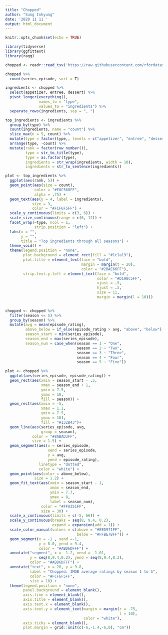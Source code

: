 ```yaml
---
title: "Chopped"
author: "Sung Inkyung"
date: '2020 11 11 '
output: html_document
---
```


```r
knitr::opts_chunk$set(echo = TRUE)
```

```r
library(tidyverse)
library(ggfittext)
library(ragg)
```


```r
chopped <- readr::read_tsv('https://raw.githubusercontent.com/rfordatascience/tidytuesday/master/data/2020/2020-08-25/chopped.tsv')

chopped %>% 
  count(series_episode, sort = T)
```
```r
ingredients <- chopped %>% 
  select(appetizer, entree, dessert) %>% 
  pivot_longer(everything(),
               names_to = "type",
               values_to = "ingredients") %>% 
  separate_rows(ingredients, sep = ", ")

top_ingredients <- ingredients %>% 
  group_by(type) %>% 
  count(ingredients, name = "count") %>% 
  slice_max(n = 5, count) %>% 
  mutate(type = factor(type,, levels = c("appetizer", "entree", "dessert"))) %>% 
  arrange(type, -count) %>% 
  mutate(rank = factor(row_number()),
         type = str_to_title(type),
         type = as.factor(type),
         ingredients = str_wrap(ingredients, width = 10),
         ingredients = str_to_sentence(ingredients))

plot <- top_ingredients %>% 
  ggplot(aes(rank, 5)) +
  geom_point(aes(size = count),
             color = "#E0C568FF",
             alpha = .75) +
  geom_text(aes(y = 4, label = ingredients),
            size = 3,
            color = "#FCF6F5FF") +
  scale_y_continuous(limits = c(3, 6)) +
  scale_size_continuous(range = c(6, 12)) +
  facet_wrap(~type, ncol = 1, 
             strip.position = "left") +
  labs(x = "",
       y = "",
       title = "Top ingredients through all seasons") +
  theme_void() +
  theme(legend.position = "none",
        plot.background = element_rect(fill = "#1c1a19"),
        plot.title = element_text(face = "bold",
                                  margin = margin(t = 20),
                                  color = "#2BAE66FF"),
        strip.text.y.left = element_text(face = "bold",
                                         color = "#D198C5FF",
                                         vjust = .5,
                                         hjust = .5,
                                         size = 11,
                                         margin = margin(l = 10)))
  
```


```r
chopped <- chopped %>% 
  filter(season <= 5) %>% 
  group_by(season) %>% 
  mutate(avg = mean(episode_rating),
         above_below = if_else(episode_rating > avg, "above", "below"),
         season_start = min(series_episode),
         season_end = max(series_episode),
         season_num = case_when(season == 1 ~ "One",
                                season == 2 ~ "Two",
                                season == 3 ~ "Three",
                                season == 4 ~ "Four",
                                season == 5 ~ "Five"))
```


```r
plot <- chopped %>% 
  ggplot(aes(series_episode, episode_rating)) +
  geom_rect(aes(xmin = season_start - .5,
                xmax = season_end + 1,
                ymin = 7.5,
                ymax = 10, 
                fill = season)) +
  geom_rect(aes(xmin = -5,
                xmax = 1.1,
                ymin = 7.5,
                ymax = 10),
                fill = "#132B43")+
  geom_line(aes(series_episode, avg, 
                group = season), 
            color = "#8ABAD3FF",
            size = 1.5) +
  geom_segment(aes(x = series_episode,
                   xend = series_episode,
                   y = avg,
                   yend = episode_rating),
               linetype = "dotted",
               color = "white") +
  geom_point(aes(color = above_below),
             size = 1.2) +
  geom_fit_text(aes(xmin = season_start - 1,
                    xmax = season_end,
                    ymin = 7.7, 
                    ymax = 8,
                    label = season_num),
                color = "#FFA351FF",
                size = 30) +
  scale_x_continuous(limits = c(-5, 66)) +
  scale_y_continuous(breaks = seq(8, 9.4, 0.2),
                     expand = expansion(add = 1)) +
  scale_color_manual(values = c(above = "#EED971FF",
                                below = "#FFBE7BFF")) +
  geom_segment(x = -1 , xend =-1, 
               y = 8.0, yend = 9.4,
               color = "#ABD6DFFF") +
  annotate("segment", x = -1.2, xend = -1.01,
           y = seq(8,9.4,0.2), yend = seq(8,9.4,0.2),
           color = "#ABD6DFFF") +
  annotate("text", x = 20, y = 9.8, 
           label = "Chopped: IMDB average ratings by season 1 to 5",
           color = "#FCF6F5FF",
           size = 10) +
  theme(legend.position = "none",
        panel.background = element_blank(),
        axis.line = element_blank(),
        axis.title = element_blank(),
        axis.text.x = element_blank(),
        axis.text.y = element_text(margin = margin(r = -75, 
                                                   l = 10), 
                                   color = "white"),
        axis.ticks = element_blank(),
        plot.margin = grid::unit(c(-6,-1.4,-6,0), "cm"))
```
